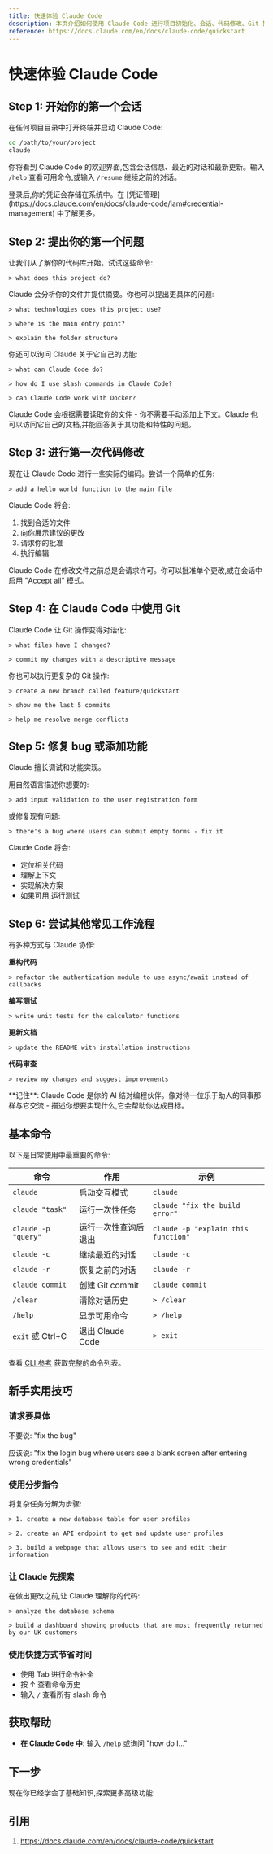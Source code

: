 ```yaml
---
title: 快速体验 Claude Code
description: 本页介绍如何使用 Claude Code 进行项目初始化、会话、代码修改、Git 操作及常见工作流程。
reference: https://docs.claude.com/en/docs/claude-code/quickstart
---
```



# 快速体验 Claude Code

## Step 1: 开始你的第一个会话

在任何项目目录中打开终端并启动 Claude Code:

```bash
cd /path/to/your/project
claude
```

你将看到 Claude Code 的欢迎界面,包含会话信息、最近的对话和最新更新。输入 `/help` 查看可用命令,或输入 `/resume` 继续之前的对话。

<Callout type="info">
登录后,你的凭证会存储在系统中。在 [凭证管理](https://docs.claude.com/en/docs/claude-code/iam#credential-management) 中了解更多。
</Callout>

## Step 2: 提出你的第一个问题

让我们从了解你的代码库开始。试试这些命令:

```
> what does this project do?
```

Claude 会分析你的文件并提供摘要。你也可以提出更具体的问题:

```
> what technologies does this project use?
```

```
> where is the main entry point?
```

```
> explain the folder structure
```

你还可以询问 Claude 关于它自己的功能:

```
> what can Claude Code do?
```

```
> how do I use slash commands in Claude Code?
```

```
> can Claude Code work with Docker?
```

<Callout type="info">
Claude Code 会根据需要读取你的文件 - 你不需要手动添加上下文。Claude 也可以访问它自己的文档,并能回答关于其功能和特性的问题。
</Callout>

## Step 3: 进行第一次代码修改

现在让 Claude Code 进行一些实际的编码。尝试一个简单的任务:

```
> add a hello world function to the main file
```

Claude Code 将会:

1. 找到合适的文件
2. 向你展示建议的更改
3. 请求你的批准
4. 执行编辑

<Callout type="info">
Claude Code 在修改文件之前总是会请求许可。你可以批准单个更改,或在会话中启用 "Accept all" 模式。
</Callout>

## Step 4: 在 Claude Code 中使用 Git

Claude Code 让 Git 操作变得对话化:

```
> what files have I changed?
```

```
> commit my changes with a descriptive message
```

你也可以执行更复杂的 Git 操作:

```
> create a new branch called feature/quickstart
```

```
> show me the last 5 commits
```

```
> help me resolve merge conflicts
```

## Step 5: 修复 bug 或添加功能

Claude 擅长调试和功能实现。

用自然语言描述你想要的:

```
> add input validation to the user registration form
```

或修复现有问题:

```
> there's a bug where users can submit empty forms - fix it
```

Claude Code 将会:

* 定位相关代码
* 理解上下文
* 实现解决方案
* 如果可用,运行测试

## Step 6: 尝试其他常见工作流程

有多种方式与 Claude 协作:

**重构代码**

```
> refactor the authentication module to use async/await instead of callbacks
```

**编写测试**

```
> write unit tests for the calculator functions
```

**更新文档**

```
> update the README with installation instructions
```

**代码审查**

```
> review my changes and suggest improvements
```

<Callout type="info">
**记住**: Claude Code 是你的 AI 结对编程伙伴。像对待一位乐于助人的同事那样与它交流 - 描述你想要实现什么,它会帮助你达成目标。
</Callout>

## 基本命令

以下是日常使用中最重要的命令:

| 命令                | 作用                     | 示例                                |
| ------------------- | ------------------------ | ----------------------------------- |
| `claude`            | 启动交互模式             | `claude`                            |
| `claude "task"`     | 运行一次性任务           | `claude "fix the build error"`      |
| `claude -p "query"` | 运行一次性查询后退出     | `claude -p "explain this function"` |
| `claude -c`         | 继续最近的对话           | `claude -c`                         |
| `claude -r`         | 恢复之前的对话           | `claude -r`                         |
| `claude commit`     | 创建 Git commit          | `claude commit`                     |
| `/clear`            | 清除对话历史             | `> /clear`                          |
| `/help`             | 显示可用命令             | `> /help`                           |
| `exit` 或 Ctrl+C    | 退出 Claude Code         | `> exit`                            |

查看 [CLI 参考](https://docs.claude.com/en/docs/claude-code/cli-reference) 获取完整的命令列表。

## 新手实用技巧

### 请求要具体

不要说: "fix the bug"

应该说: "fix the login bug where users see a blank screen after entering wrong credentials"

### 使用分步指令

将复杂任务分解为步骤:

```
> 1. create a new database table for user profiles
```

```
> 2. create an API endpoint to get and update user profiles
```

```
> 3. build a webpage that allows users to see and edit their information
```

### 让 Claude 先探索

在做出更改之前,让 Claude 理解你的代码:

```
> analyze the database schema
```

```
> build a dashboard showing products that are most frequently returned by our UK customers
```

### 使用快捷方式节省时间

* 使用 Tab 进行命令补全
* 按 ↑ 查看命令历史
* 输入 `/` 查看所有 slash 命令


## 获取帮助

* **在 Claude Code 中**: 输入 `/help` 或询问 "how do I..."

## 下一步

现在你已经学会了基础知识,探索更多高级功能:

<Cards>
  <Cards.Card title="常见工作流程" href="https://docs.claude.com/en/docs/claude-code/common-workflows" />
  <Cards.Card title="CLI 参考" href="https://docs.claude.com/en/docs/claude-code/cli-reference" />
  <Cards.Card title="配置" href="https://docs.claude.com/en/docs/claude-code/settings" />
</Cards>


## 引用

1. https://docs.claude.com/en/docs/claude-code/quickstart